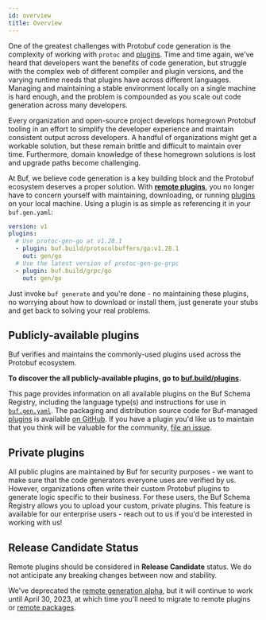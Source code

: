 ```yaml
---
id: overview
title: Overview
---
```


One of the greatest challenges with Protobuf code generation is the complexity
of working with `protoc` and [plugins][plugins]. Time and time again, we've
heard that developers want the benefits of code generation, but struggle with
the complex web of different compiler and plugin versions, and the varying
runtime needs that plugins have across different languages. Managing and
maintaining a stable environment locally on a single machine is hard enough, and
the problem is compounded as you scale out code generation across many
developers.

Every organization and open-source project develops homegrown Protobuf tooling
in an effort to simplify the developer experience and maintain consistent output
across developers. A handful of organizations might get a workable solution, but
these remain brittle and difficult to maintain over time. Furthermore, domain
knowledge of these homegrown solutions is lost and upgrade paths become
challenging.

At Buf, we believe code generation is a key building block and the Protobuf
ecosystem deserves a proper solution. With **[remote plugins][plugins]**, you no
longer have to concern yourself with maintaining, downloading, or running
[plugins][plugins] on your local machine. Using a plugin is as simple as
referencing it in your `buf.gen.yaml`:

```yaml
version: v1
plugins:
  # Use protoc-gen-go at v1.28.1
  - plugin: buf.build/protocolbuffers/go:v1.28.1
    out: gen/go
  # Use the latest version of protoc-gen-go-grpc
  - plugin: buf.build/grpc/go
    out: gen/go
```

Just invoke `buf generate` and you're done - no maintaining these plugins, no
worrying about how to download or install them, just generate your stubs and get
back to solving your real problems.

## Publicly-available plugins

Buf verifies and maintains the commonly-used plugins used across the Protobuf
ecosystem.

**To discover the all publicly-available plugins, go to
[buf.build/plugins][plugins].**

This page provides information on all available plugins on the Buf Schema
Registry, including the language type(s) and instructions for use in
[`buf.gen.yaml`](/configuration/v1/buf-gen-yaml). The packaging and distribution
source code for Buf-managed [plugins][plugins] is available
[on GitHub](https://github.com/bufbuild/plugins). If you have a plugin you'd
like us to maintain that you think will be valuable for the community,
[file an issue](https://github.com/bufbuild/plugins/issues/new/choose).

## Private plugins

All public plugins are maintained by Buf for security purposes - we want to make
sure that the code generators everyone uses are verified by us. However,
organizations often write their custom Protobuf plugins to generate logic
specific to their business. For these users, the Buf Schema Registry allows you
to upload your custom, private plugins. This feature is available for
our enterprise users - reach out to us if you'd be interested in working with us!

## Release Candidate Status

Remote plugins should be considered in **Release Candidate** status. We do not
anticipate any breaking changes between now and stability.

We've deprecated the
[remote generation alpha](../../reference/deprecated/remote-generation/overview.mdx),
but it will continue to work until April 30, 2023, at which time you'll need to
migrate to remote plugins or [remote packages](../remote-packages/overview.mdx).

[plugins]: https://buf.build/plugins
